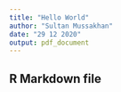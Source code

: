 ```yaml
---
title: "Hello World"
author: "Sultan Mussakhan"
date: "29 12 2020"
output: pdf_document
---
```

## R Markdown file